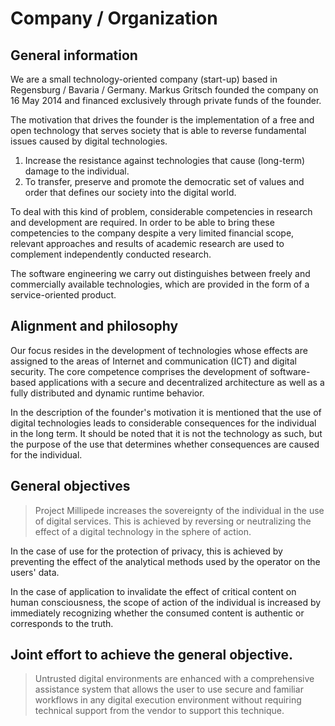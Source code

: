 # Company / Organization

## General information

We are a small technology-oriented company (start-up) based in Regensburg /
Bavaria / Germany. Markus Gritsch founded the company on 16 May 2014 and
financed exclusively through private funds of the founder.

The motivation that drives the founder is the implementation of a free and open
technology that serves society that is able to reverse fundamental issues caused
by digital technologies.

1. Increase the resistance against technologies that cause (long-term) damage to
   the individual.
2. To transfer, preserve and promote the democratic set of values and order that
   defines our society into the digital world.

To deal with this kind of problem, considerable competencies in research and
development are required. In order to be able to bring these competencies to the
company despite a very limited financial scope, relevant approaches and results
of academic research are used to complement independently conducted research.

The software engineering we carry out distinguishes between freely and
commercially available technologies, which are provided in the form of a
service-oriented product.

## Alignment and philosophy

Our focus resides in the development of technologies whose effects are assigned
to the areas of Internet and communication (ICT) and digital security. The core
competence comprises the development of software-based applications with a
secure and decentralized architecture as well as a fully distributed and dynamic
runtime behavior.

In the description of the founder's motivation it is mentioned that the use of
digital technologies leads to considerable consequences for the individual in
the long term. It should be noted that it is not the technology as such, but the
purpose of the use that determines whether consequences are caused for the
individual.

## General objectives

> Project Millipede increases the sovereignty of the individual in the use of
> digital services. This is achieved by reversing or neutralizing the effect of
> a digital technology in the sphere of action.

In the case of use for the protection of privacy, this is achieved by preventing
the effect of the analytical methods used by the operator on the users' data.

In the case of application to invalidate the effect of critical content on human
consciousness, the scope of action of the individual is increased by immediately
recognizing whether the consumed content is authentic or corresponds to the
truth.

## Joint effort to achieve the general objective.

> Untrusted digital environments are enhanced with a comprehensive assistance
> system that allows the user to use secure and familiar workflows in any
> digital execution environment without requiring technical support from the
> vendor to support this technique.
